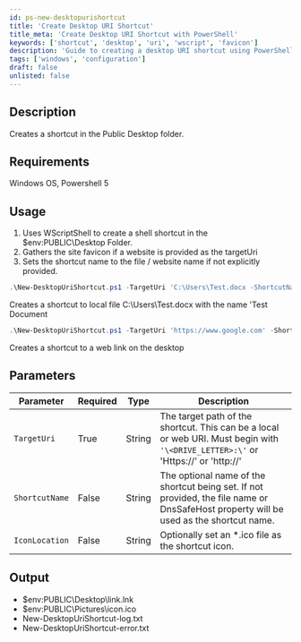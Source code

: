 ```yaml
---
id: ps-new-desktopurishortcut
title: 'Create Desktop URI Shortcut'
title_meta: 'Create Desktop URI Shortcut with PowerShell'
keywords: ['shortcut', 'desktop', 'uri', 'wscript', 'favicon']
description: 'Guide to creating a desktop URI shortcut using PowerShell.'
tags: ['windows', 'configuration']
draft: false
unlisted: false
---
```

## Description
Creates a shortcut in the Public Desktop folder.

## Requirements
Windows OS, Powershell 5

## Usage
1. Uses WScriptShell to create a shell shortcut in the $env:PUBLIC\Desktop Folder. 
2. Gathers the site favicon if a website is provided as the targetUri
3. Sets the shortcut name to the file / website name if not explicitly provided.


```powershell
.\New-DesktopUriShortcut.ps1 -TargetUri 'C:\Users\Test.docx -ShortcutName 'Test Document'
```
Creates a shortcut to local file C:\Users\Test.docx with the name 'Test Document

```powershell
.\New-DesktopUriShortcut.ps1 -TargetUri 'https://www.google.com' -Shortcutname 'Google'
```
Creates a shortcut to a web link on the desktop

## Parameters
| Parameter      | Required | Type   | Description                                                                                                                            |
| -------------- | -------- | ------ | -------------------------------------------------------------------------------------------------------------------------------------- |
| `TargetUri`    | True     | String | The target path of the shortcut. This can be a local or web URI. Must begin with `'\<DRIVE_LETTER>:\'` or 'Https://' or 'http://'        |
| `ShortcutName` | False    | String | The optional name of the shortcut being set. If not provided, the file name or DnsSafeHost property will be used as the shortcut name. |
| `IconLocation` | False    | String | Optionally set an *.ico file as the shortcut icon.                                                                                     |

## Output
- $env:PUBLIC\Desktop\link.lnk
- $env:PUBLIC\Pictures\icon.ico
- New-DesktopUriShortcut-log.txt
- New-DesktopUriShortcut-error.txt









